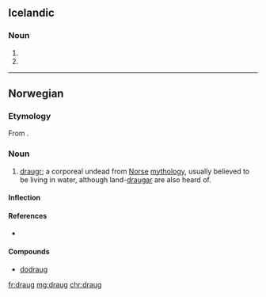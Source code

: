 ==Icelandic==

===Noun===
{{is-noun form}}

# {{is-inflection of|draugur|indef|acc|s}}
# {{is-inflection of|draugur|indef|dat|s}}

----

==Norwegian==

===Etymology===
{{PIE root|no|dʰrewgʰ|id=deceive}}
From {{etyl|non|no}} {{m|non|draugr}}.

===Noun===
{{head|no|noun|g=m}}

# {{lb|no|mythology}} [[draugr]]; a corporeal undead from [[Norse]] [[mythology]], usually believed to be living in water, although land-[[draugar]] are also heard of.

====Inflection====
{{no-noun-infl|nb-class=m1|nn-class=m1}}

====References====
* {{R:Dokumentasjonsprosjektet}}

====Compounds====
* [[dodraug]]

[[fr:draug]]
[[mg:draug]]
[[chr:draug]]